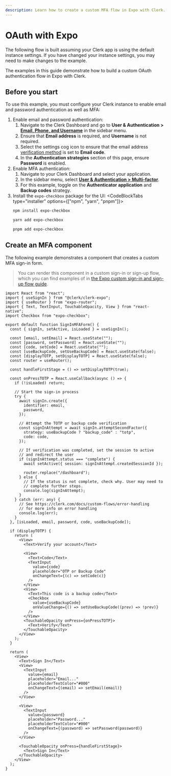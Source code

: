 ```yaml
---
description: Learn how to create a custom MFA flow in Expo with Clerk.
---
```


# OAuth with Expo

<Callout type="warning">
  The following flow is built assuming your Clerk app is using the default instance settings. If you have changed your instance settings, you may need to make changes to the example.
</Callout>

The examples in this guide demonstrate how to build a custom OAuth authentication flow in Expo with Clerk.

## Before you start

To use this example, you must configure your Clerk instance to enable email and password authentication as well as MFA:

1. Enable email and password authentication:
    1. Navigate to the Clerk Dashboard and go to **User & Authentication > [Email, Phone, and Username](https://dashboard.clerk.com/last-active?path=user-authentication/email-phone-username)** in the sidebar menu.
    1. Ensure that **Email address** is required, and **Username** is not required.
    1. Select the settings cog icon to ensure that the email address [verification method](/docs/authentication/configuration/sign-up-sign-in-options#verification-methods) is set to **Email code**.
    1. In the **Authentication strategies** section of this page, ensure **Password** is enabled.
1. Enable MFA authentication:
    1. Navigate to your Clerk Dashboard and select your application.
    1. In the sidebar menu, select **[User & Authentication > Multi-factor](https://dashboard.clerk.com/last-active?path=user-authentication/multi-factor)**.
    1. For this example, toggle on the **Authenticator application** and **Backup codes** strategy.
1. Install the `expo-checkbox` package for the UI:
    <CodeBlockTabs type="installer" options={["npm", "yarn", "pnpm"]}>
      ```bash filename="terminal"
      npm install expo-checkbox
      ```
      ```bash filename="terminal"
      yarn add expo-checkbox
      ```
      ```bash filename="terminal"
      pnpm add expo-checkbox
      ```
    </CodeBlockTabs>

## Create an MFA component

The following example demonstrates a component that creates a custom MFA sign-in form.

> You can render this component in a custom sign-in or sign-up flow, which you can find examples of in [the Expo custom sign-in and sign-up flow guide](/docs/references/expo/custom-auth-flows/expo-sign-in-sign-up).

```tsx filename="components/SignInMFAForm.tsx"
import React from "react";
import { useSignIn } from "@clerk/clerk-expo";
import { useRouter } from "expo-router";
import { Text, TextInput, TouchableOpacity, View } from "react-native";
import Checkbox from "expo-checkbox";

export default function SignInMFAForm() {
  const { signIn, setActive, isLoaded } = useSignIn();

  const [email, setEmail] = React.useState("");
  const [password, setPassword] = React.useState("");
  const [code, setCode] = React.useState("");
  const [useBackupCode, setUseBackupCode] = React.useState(false);
  const [displayTOTP, setDisplayTOTP] = React.useState(false);
  const router = useRouter();

  const handleFirstStage = () => setDisplayTOTP(true);

  const onPressTOTP = React.useCallback(async () => {
    if (!isLoaded) return;

    // Start the sign-in process
    try {
      await signIn.create({
        identifier: email,
        password,
      });

      // Attempt the TOTP or backup code verification
      const signInAttempt = await signIn.attemptSecondFactor({
        strategy: useBackupCode ? "backup_code" : "totp",
        code: code,
      });

      // If verification was completed, set the session to active
      // and redirect the user
      if (signInAttempt.status === "complete") {
        await setActive({ session: signInAttempt.createdSessionId });

        router.replace("/dashboard");
      } else {
        // If the status is not complete, check why. User may need to
        // complete further steps.
        console.log(signInAttempt);
      }
    } catch (err: any) {
      // See https://clerk.com/docs/custom-flows/error-handling
      // for more info on error handling
      console.log(err);
    }
  }, [isLoaded, email, password, code, useBackupCode]);

  if (displayTOTP) {
    return (
      <View>
        <Text>Verify your account</Text>

        <View>
          <Text>Code</Text>
          <TextInput
            value={code}
            placeholder="OTP or Backup Code"
            onChangeText={(c) => setCode(c)}
          />
        </View>
        <View>
          <Text>This code is a backup code</Text>
          <Checkbox
            value={useBackupCode}
            onValueChange={() => setUseBackupCode((prev) => !prev)}
          />
        </View>
        <TouchableOpacity onPress={onPressTOTP}>
          <Text>Verify</Text>
        </TouchableOpacity>
      </View>
    );
  }

  return (
    <View>
      <Text>Sign In</Text>
      <View>
        <TextInput
          value={email}
          placeholder="Email..."
          placeholderTextColor="#000"
          onChangeText={(email) => setEmail(email)}
        />
      </View>

      <View>
        <TextInput
          value={password}
          placeholder="Password..."
          placeholderTextColor="#000"
          onChangeText={(password) => setPassword(password)}
        />
      </View>

      <TouchableOpacity onPress={handleFirstStage}>
        <Text>Sign In</Text>
      </TouchableOpacity>
    </View>
  );
}
```
